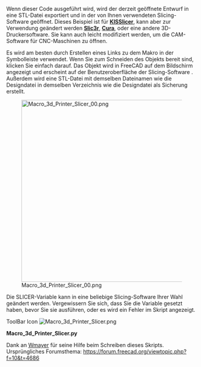<languages/>
{{Macro/de
|Name=Macro_3d_Printer_Slicer
|Icon=Macro_3d_Printer_Slicer.png
|Translate=3D-Drucker-Slicer
|Description=Export in Slicing-Software für 3D-Drucker. Exportiert die STL-Datei in das gleiche Verzeichnis wie die ursprüngliche Designdatei und öffnet sie dann in Slicing-Software.<br/>Beim Ausführen wird dieser Code das aktuelle Design in eine STL-Datei und sie in der verwendeten Slicing-Software öffnen. Dieses Beispiel ist für '''[http://kisslicer.com/ KISSlicer]''', kann aber für '''[http://slic3r.org/ Slic3r]''', '''[http://wiki.ultimaker.com/Cura Cura]''', oder jede andere 3D-Drucker-Software angepasst werden. Er kann auch geringfügig angepasst werden, um CAM-Software für CNC-Maschinen zu öffnen.
|Author=cae2100
|Version=1.0
|Date=2013-10-10
|FCVersion=Alle
|Download=[https://wiki.freecad.org/images/9/96/Macro_3d_Printer_Slicer.png Werkzeugleisten-Symbol]
|SeeAlso=[[Macro_3d_Printer_Slicer_Individual_Parts/de|Macro 3D-Drucker-Slicer Individuelle Teile]] [[Image:Macro_3d_Printer_Slicer_Individual_Parts.svg|24px]]
}}

Wenn dieser Code ausgeführt wird, wird der derzeit geöffnete Entwurf in eine STL-Datei exportiert und in der von Ihnen verwendeten Slicing-Software geöffnet. Dieses Beispiel ist für '''[http://kisslicer.com/ KISSlicer]''', kann aber zur Verwendung geändert werden '''[http://slic3r.org/ Slic3r]''', '''[http://wiki.ultimaker.com/Cura Cura]''', oder eine andere 3D-Druckersoftware. Sie kann auch leicht modifiziert werden, um die CAM-Software für CNC-Maschinen zu öffnen. 

Es wird am besten durch Erstellen eines Links zu dem Makro in der Symbolleiste verwendet. Wenn Sie zum Schneiden des Objekts bereit sind, klicken Sie einfach darauf. Das Objekt wird in FreeCAD auf dem Bildschirm angezeigt und erscheint auf der Benutzeroberfläche der Slicing-Software . Außerdem wird eine STL-Datei mit demselben Dateinamen wie die Designdatei in demselben Verzeichnis wie die Designdatei als Sicherung erstellt.

[[File:Macro_3d_Printer_Slicer_00.png|480px]]

Die SLICER-Variable kann in eine beliebige Slicing-Software Ihrer Wahl geändert werden. Vergewissern Sie sich, dass Sie die Variable gesetzt haben, bevor Sie sie ausführen, oder es wird ein Fehler im Skript angezeigt.

ToolBar Icon [[Image:Macro_3d_Printer_Slicer.png]]

'''Macro_3d_Printer_Slicer.py'''

{{MacroCode|code=
import FreeCAD
import Mesh
import sys
import math
import os
import subprocess
# some fuctions
def getPlacement(quat,vect,obj):
  if quat[3] > -1  and quat[3] < 1:
    delta = math.acos(quat[3])*2.0
    scale = math.sin(delta/2)
    rx = quat[0]/scale
    ry = quat[1]/scale
    rz = quat[2]/scale
  else:
    delta = 0
    rx = 0
    ry = 0
    rz = 1
  info0 = "translation "+str(vect.x)+" "+str(vect.y)+" "+str(vect.z)
  info1 = "rotation "+str(rx)+" "+str(ry)+" "+str(rz)+" "+str(delta)
  return info0+" "+info1
# some definitions
placement = App.Placement(App.Vector(0,0,0),App.Rotation(0,0,0,1))
# user need to set this directory where slicing software is located
OutDir = FreeCAD.ActiveDocument.FileName.replace(FreeCAD.ActiveDocument.Label + ".fcstd", "")
visible_objs = []
SLICER = "/kisslicer location/"                          # Put your Slicer program location here
os.chdir(SLICER)
# Get Objects in document
doc = App.ActiveDocument
objs = doc.Objects
# hide all
for obj in objs:
   if obj.ViewObject.isVisible():
      visible_objs.append(obj)
for obj in visible_objs:
  # get volume
  volume = obj.Shape.Volume
  # get Rotation and translation of volume
  quat = obj.Placement.Rotation.Q
  vect = obj.Placement.Base
  pinfo = getPlacement(quat,vect,obj)
  # reset placement, export it and set at original placement
  oldPlacement = obj.Placement
  obj.Placement = placement
  obj.Placement = oldPlacement   
stlFile = OutDir+str(doc.Label)+".stl"
Mesh.export(visible_objs,stlFile)
subprocess.Popen([SLICER + "KISSlicer", stlFile])
}}

Dank an [https://forum.freecad.org/viewtopic.php?f=10&t=4686 Wmayer] für seine Hilfe beim Schreiben dieses Skripts.<br />
Ursprüngliches Forumsthema: https://forum.freecad.org/viewtopic.php?f=10&t=4686
{{clear}}